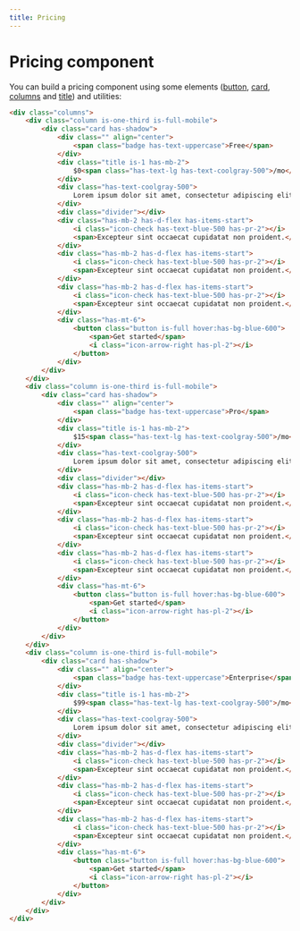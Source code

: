```yaml
---
title: Pricing
---
```


# Pricing component

You can build a pricing component using some elements ([button](/elements/button), [card](/elements/card), [columns](/elements/column) and [title](/elements/title)) and utilities:

```html live=true
<div class="columns">
    <div class="column is-one-third is-full-mobile">
        <div class="card has-shadow">
            <div class="" align="center">
                <span class="badge has-text-uppercase">Free</span>
            </div>
            <div class="title is-1 has-mb-2">
                $0<span class="has-text-lg has-text-coolgray-500">/mo</span>
            </div>
            <div class="has-text-coolgray-500">
                Lorem ipsum dolor sit amet, consectetur adipiscing elit.
            </div>
            <div class="divider"></div>
            <div class="has-mb-2 has-d-flex has-items-start">
                <i class="icon-check has-text-blue-500 has-pr-2"></i>
                <span>Excepteur sint occaecat cupidatat non proident.</span>
            </div>
            <div class="has-mb-2 has-d-flex has-items-start">
                <i class="icon-check has-text-blue-500 has-pr-2"></i>
                <span>Excepteur sint occaecat cupidatat non proident.</span>
            </div>
            <div class="has-mb-2 has-d-flex has-items-start">
                <i class="icon-check has-text-blue-500 has-pr-2"></i>
                <span>Excepteur sint occaecat cupidatat non proident.</span>
            </div>
            <div class="has-mt-6">
                <button class="button is-full hover:has-bg-blue-600">
                    <span>Get started</span>
                    <i class="icon-arrow-right has-pl-2"></i>
                </button>
            </div>
        </div>
    </div>
    <div class="column is-one-third is-full-mobile">
        <div class="card has-shadow">
            <div class="" align="center">
                <span class="badge has-text-uppercase">Pro</span>
            </div>
            <div class="title is-1 has-mb-2">
                $15<span class="has-text-lg has-text-coolgray-500">/mo</span>
            </div>
            <div class="has-text-coolgray-500">
                Lorem ipsum dolor sit amet, consectetur adipiscing elit.
            </div>
            <div class="divider"></div>
            <div class="has-mb-2 has-d-flex has-items-start">
                <i class="icon-check has-text-blue-500 has-pr-2"></i>
                <span>Excepteur sint occaecat cupidatat non proident.</span>
            </div>
            <div class="has-mb-2 has-d-flex has-items-start">
                <i class="icon-check has-text-blue-500 has-pr-2"></i>
                <span>Excepteur sint occaecat cupidatat non proident.</span>
            </div>
            <div class="has-mb-2 has-d-flex has-items-start">
                <i class="icon-check has-text-blue-500 has-pr-2"></i>
                <span>Excepteur sint occaecat cupidatat non proident.</span>
            </div>
            <div class="has-mt-6">
                <button class="button is-full hover:has-bg-blue-600">
                    <span>Get started</span>
                    <i class="icon-arrow-right has-pl-2"></i>
                </button>
            </div>
        </div>
    </div>
    <div class="column is-one-third is-full-mobile">
        <div class="card has-shadow">
            <div class="" align="center">
                <span class="badge has-text-uppercase">Enterprise</span>
            </div>
            <div class="title is-1 has-mb-2">
                $99<span class="has-text-lg has-text-coolgray-500">/mo</span>
            </div>
            <div class="has-text-coolgray-500">
                Lorem ipsum dolor sit amet, consectetur adipiscing elit.
            </div>
            <div class="divider"></div>
            <div class="has-mb-2 has-d-flex has-items-start">
                <i class="icon-check has-text-blue-500 has-pr-2"></i>
                <span>Excepteur sint occaecat cupidatat non proident.</span>
            </div>
            <div class="has-mb-2 has-d-flex has-items-start">
                <i class="icon-check has-text-blue-500 has-pr-2"></i>
                <span>Excepteur sint occaecat cupidatat non proident.</span>
            </div>
            <div class="has-mb-2 has-d-flex has-items-start">
                <i class="icon-check has-text-blue-500 has-pr-2"></i>
                <span>Excepteur sint occaecat cupidatat non proident.</span>
            </div>
            <div class="has-mt-6">
                <button class="button is-full hover:has-bg-blue-600">
                    <span>Get started</span>
                    <i class="icon-arrow-right has-pl-2"></i>
                </button>
            </div>
        </div>
    </div>
</div>
```
